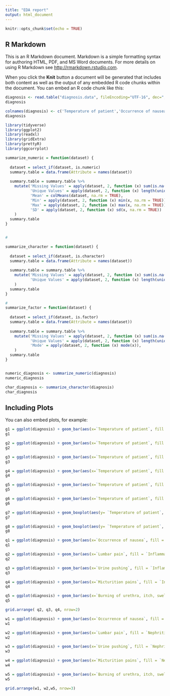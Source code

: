 ```yaml
---
title: "EDA report"
output: html_document
---
```


```r
knitr::opts_chunk$set(echo = TRUE)
```

## R Markdown

This is an R Markdown document. Markdown is a simple formatting syntax for authoring HTML, PDF, and MS Word documents. For more details on using R Markdown see <http://rmarkdown.rstudio.com>.

When you click the **Knit** button a document will be generated that includes both content as well as the output of any embedded R code chunks within the document. You can embed an R code chunk like this:

```r
diagnosis <- read.table("diagnosis.data", fileEncoding="UTF-16", dec=",")
diagnosis

```



```r
colnames(diagnosis) <- c('Temperature of patient','Occurrence of nausea','Lumbar pain','Urine pushing','Micturition pains','Burning of urethra, itch, swelling of urethra outlet','Inflammation of urinary bladder','Nephritis of renal pelvis origin')
diagnosis
```

```r
library(tidyverse)
library(ggplot2)
library(readxl)
library(gridExtra)
library(prettyR)
library(ggcorrplot)
```

```r
summarize_numeric = function(dataset) {
  
  dataset = select_if(dataset, is.numeric)
  summary.table = data.frame(Attribute = names(dataset))
  
  summary.table = summary.table %>% 
    mutate('Missing Values' = apply(dataset, 2, function (x) sum(is.na(x))),
           'Unique Values' = apply(dataset, 2, function (x) length(unique(x))),
           'Mean' = colMeans(dataset, na.rm = TRUE),
           'Min' = apply(dataset, 2, function (x) min(x, na.rm = TRUE)),
           'Max' = apply(dataset, 2, function (x) max(x, na.rm = TRUE)),
           'SD' = apply(dataset, 2, function (x) sd(x, na.rm = TRUE))
    )
  summary.table
}


#

summarize_character = function(dataset) {
  
  dataset = select_if(dataset, is.character)
  summary.table = data.frame(Attribute = names(dataset))
  
  summary.table = summary.table %>% 
    mutate('Missing Values' = apply(dataset, 2, function (x) sum(is.na(x))),
           'Unique Values' = apply(dataset, 2, function (x) length(unique(x))),
    )
  summary.table
}

#
summarize_factor = function(dataset) {
  
  dataset = select_if(dataset, is.factor)
  summary.table = data.frame(Attribute = names(dataset))
  
  summary.table = summary.table %>% 
    mutate('Missing Values' = apply(dataset, 2, function (x) sum(is.na(x))),
           'Unique Values' = apply(dataset, 2, function (x) length(unique(x))),
           'Mode' = apply(dataset, 2, function (x) mode(x)),
    )
  summary.table
}



```

```r
numeric_diagnosis <- summarize_numeric(diagnosis)
numeric_diagnosis
```

```r
char_diagnosis <- summarize_character(diagnosis)
char_diagnosis
```

## Including Plots

You can also embed plots, for example:

```r
g1 = ggplot(diagnosis) + geom_bar(aes(x=`Temperature of patient`, fill = `Occurrence of nausea`), position = "fill") + labs(y = "Percent")
g1
```

```r
g2 = ggplot(diagnosis) + geom_bar(aes(x=`Temperature of patient`, fill = `Lumbar pain`), position = "fill") + labs(y = "Percent")
g2
```


```r
g3 = ggplot(diagnosis) + geom_bar(aes(x=`Temperature of patient`, fill = `Urine pushing`), position = "fill") + labs(y = "Percent")
g3
```



```r
g4 = ggplot(diagnosis) + geom_bar(aes(x=`Temperature of patient`, fill = `Micturition pains`), position = "fill") + labs(y = "Percent")
g4
```



```r
g5 = ggplot(diagnosis) + geom_bar(aes(x=`Temperature of patient`, fill = `Burning of urethra, itch, swelling of urethra outlet`), position = "fill") + labs(y = "Percent")
g5
```



```r
g6 = ggplot(diagnosis) + geom_bar(aes(x=`Temperature of patient`, fill = `Inflammation of urinary bladder`), position = "fill") + labs(y = "Percent")
g6
```

```r
g7 = ggplot(diagnosis) + geom_boxplot(aes(y= `Temperature of patient`, x=`Inflammation of urinary bladder`))
g7
```

```r
g8 = ggplot(diagnosis) + geom_boxplot(aes(y= `Temperature of patient`, x=`Nephritis of renal pelvis origin`))
g8
```






```R
q1 = ggplot(diagnosis) + geom_bar(aes(x=`Occurrence of nausea`, fill = `Inflammation of urinary bladder`), position = "fill") + labs(y = "Percent")
q1
```

```R
q2 = ggplot(diagnosis) + geom_bar(aes(x=`Lumbar pain`, fill = `Inflammation of urinary bladder`), position = "fill") + labs(y = "Percent")
q2
```



```R
q3 = ggplot(diagnosis) + geom_bar(aes(x=`Urine pushing`, fill = `Inflammation of urinary bladder`), position = "fill") + labs(y = "Percent")
q3
```


```R
q4 = ggplot(diagnosis) + geom_bar(aes(x=`Micturition pains`, fill = `Inflammation of urinary bladder`), position = "fill") + labs(y = "Percent")
q4
```

```R
q5 = ggplot(diagnosis) + geom_bar(aes(x=`Burning of urethra, itch, swelling of urethra outlet`, fill = `Inflammation of urinary bladder`), position = "fill") + labs(y = "Percent")
q5
```


```R
grid.arrange( q2, q3, q4, nrow=2)
```

```R
w1 = ggplot(diagnosis) + geom_bar(aes(x=`Occurrence of nausea`, fill = `Nephritis of renal pelvis origin`), position = "fill") + labs(y = "Percent")
w1
```


```R
w2 = ggplot(diagnosis) + geom_bar(aes(x=`Lumbar pain`, fill = `Nephritis of renal pelvis origin`), position = "fill") + labs(y = "Percent")
w2
```


```R
w3 = ggplot(diagnosis) + geom_bar(aes(x=`Urine pushing`, fill = `Nephritis of renal pelvis origin`), position = "fill") + labs(y = "Percent")
w3
```


```R
w4 = ggplot(diagnosis) + geom_bar(aes(x=`Micturition pains`, fill = `Nephritis of renal pelvis origin`), position = "fill") + labs(y = "Percent")
w4
```


```R
w5 = ggplot(diagnosis) + geom_bar(aes(x=`Burning of urethra, itch, swelling of urethra outlet`, fill = `Nephritis of renal pelvis origin`), position = "fill") + labs(y = "Percent")
w5
```

```R
grid.arrange(w1, w2,w5, nrow=3)
```